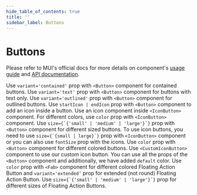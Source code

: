 ```yaml
---
hide_table_of_contents: true
title: ''
sidebar_label: Buttons
---
```




<h1 className='!m-0'>Buttons</h1>

<div className='template-bg-color' />

Please refer to MUI's official docs for more details on component's [usage guide](https://mui.com/material-ui/react-button/) and [API documentation](https://mui.com/material-ui/react-button/#api).

<Grid container spacing={6}>
  <Grid item xs={12}>
    <CardSnippet
      title="Contained"
      code={SourceCodeButtonsContained}
    >
      <Typography className='mbe-4'>
        Use <code>variant='contained'</code> prop with <code>&lt;Button&gt;</code> component for contained buttons.
      </Typography>
      <ButtonsContained />
    </CardSnippet>
  </Grid>
  <Grid item xs={12}>
    <CardSnippet
      title="Text"
      code={SourceCodeButtonsText}
    >
      <Typography className='mbe-4'>
        Use <code>variant='text'</code> prop with <code>&lt;Button&gt;</code> component for buttons with text only.
      </Typography>
      <ButtonsText />
    </CardSnippet>
  </Grid>
  <Grid item xs={12}>
    <CardSnippet
      title="Outlined"
      code={SourceCodeButtonsOutlined}
    >
      <Typography className='mbe-4'>
        Use <code>variant='outlined'</code> prop with <code>&lt;Button&gt;</code> component for outlined buttons.
      </Typography>
      <ButtonsOutlined />
    </CardSnippet>
  </Grid>
  <Grid item xs={12} md={6}>
    <CardSnippet
      title="Buttons With Icon and Label"
      code={SourceCodeButtonsWithIconAndLabel}
    >
      <Typography className='mbe-4'>
        Use <code>startIcon | endIcon</code> prop with <code>&lt;Button&gt;</code> component to add an icon inside a button.
      </Typography>
      <ButtonsWithIconAndLabel />
    </CardSnippet>
  </Grid>
  <Grid item xs={12} md={6}>
    <CardSnippet
      title="Icon Buttons"
      code={SourceCodeButtonsIcons}
    >
      <Typography className='mbe-4'>
        Use an icon component inside <code>&lt;IconButton&gt;</code> component. For different colors, use <code>color</code> prop with <code>&lt;IconButton&gt;</code> component.
      </Typography>
      <ButtonsIcons />
    </CardSnippet>
  </Grid>
  <Grid item xs={12}>
    <CardSnippet
      title="Button Sizes"
      code={SourceCodeButtonsSizes}
    >
      <Typography className='mbe-4'>
        Use <code>size={`{'small' | 'medium' | 'large'}`}</code> prop with <code>&lt;Button&gt;</code> component for different sized buttons. To use icon buttons, you need to use <code>size={`{small | large}`}</code> prop with <code>&lt;IconButton&gt;</code> component or you can also use <code>fontSize</code> prop with the icons.
      </Typography>
      <ButtonsSizes />
    </CardSnippet>
  </Grid>
  <Grid item xs={12}>
    <Grid container spacing={6}>
      <Grid item xs={12} lg={6}>
        <Grid container spacing={6}>
          <Grid item xs={12}>
            <CardSnippet
              title="Button Colors"
              code={SourceCodeButtonsColors}
            >
              <Typography className='mbe-4'>
                Use <code>color</code> prop with <code>&lt;Button&gt;</code> component for different colored buttons.
              </Typography>
              <ButtonsColors />
            </CardSnippet>
          </Grid>
          <Grid item xs={12}>
            <CardSnippet
              title="Customized Buttons"
              code={SourceCodeButtonsCustomized}
            >
            <ButtonsCustomized />
            </CardSnippet>
          </Grid>
        </Grid>
      </Grid>
      <Grid item xs={12} lg={6}>
        <CardSnippet
          title="Custom Icon Buttons"
          code={SourceCodeCustomIconButtons}
        >
          <Typography className='mbe-4'>
            Use <code>&lt;CustomIconButton&gt;</code> component to use our custom icon button. You can use all the props of the <code>&lt;Button&gt;</code> component and additionally, we have added <code>default</code> color.
          </Typography>
          <CustomIconButtons />
        </CardSnippet>
      </Grid>
    </Grid>
  </Grid>
  <Grid item xs={12}>
    <CardSnippet
      title="Floating Action Button"
      code={SourceCodeButtonsFab}
    >
      <Typography className='mbe-4'>
        Use <code>color</code> prop with <code>&lt;Fab&gt;</code> component for different colored Floating Action
        Button and <code>variant='extended'</code> prop for extended (not round) Floating Action Button.
      </Typography>
      <ButtonsFab />
    </CardSnippet>
  </Grid>
  <Grid item xs={12}>
    <CardSnippet
      title="Floating Action Button Sizes"
      code={SourceCodeButtonsFab}
    >
      <Typography className='mbe-4'>
        Use <code>size={`{'small' | 'medium' | 'large'}`}</code> prop for different sizes of Floating Action Buttons.
      </Typography>
      <ButtonsFabSizes />
    </CardSnippet>
  </Grid>
</Grid>